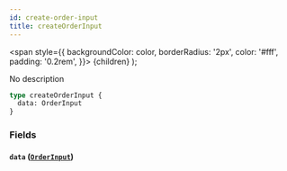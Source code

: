 ```yaml
---
id: create-order-input
title: createOrderInput
---
```


<span
style={{
      backgroundColor: color,
      borderRadius: '2px',
      color: '#fff',
      padding: '0.2rem',
    }}>
{children}
</span>
);

No description

```graphql
type createOrderInput {
  data: OrderInput
}
```

### Fields

#### `data` ([`OrderInput`](/v1/inputs/order-input))
